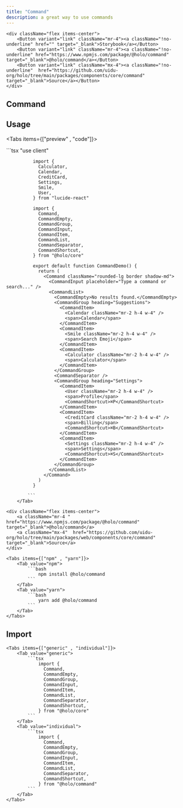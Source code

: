 ```yaml
---
title: "Command"
description: a great way to use commands
---
```



    <div className="flex items-center">
        <Button variant="link" className="mr-4"><a className="!no-underline" href="" target="_blank">Storybook</a></Button>
        <Button variant="link" className="mr-4"><a className="!no-underline" href="https://www.npmjs.com/package/@holo/command" target="_blank">@holo/command</a></Button>
        <Button variant="link" className="mx-4"><a className="!no-underline"  href="https://github.com/uidu-org/holo/tree/main/packages/components/core/command" target="_blank">Source</a></Button>
    </div>

## Command

<div className="h-auto">
  <CommandDemo />
</div>

## Usage

  <Tabs items={["preview" , "code"]}>
        <Tab value="preview">
            <div className="py-16 px-24 flex items-center justify-center">
                <CommandDemo />
            </div>
        </Tab>
        <Tab value="code">
            ```tsx
              "use client"

              import {
                Calculator,
                Calendar,
                CreditCard,
                Settings,
                Smile,
                User,
              } from "lucide-react"

              import {
                Command,
                CommandEmpty,
                CommandGroup,
                CommandInput,
                CommandItem,
                CommandList,
                CommandSeparator,
                CommandShortcut,
              } from "@holo/core"

              export default function CommandDemo() {
                return (
                  <Command className="rounded-lg border shadow-md">
                    <CommandInput placeholder="Type a command or search..." />
                    <CommandList>
                      <CommandEmpty>No results found.</CommandEmpty>
                      <CommandGroup heading="Suggestions">
                        <CommandItem>
                          <Calendar className="mr-2 h-4 w-4" />
                          <span>Calendar</span>
                        </CommandItem>
                        <CommandItem>
                          <Smile className="mr-2 h-4 w-4" />
                          <span>Search Emoji</span>
                        </CommandItem>
                        <CommandItem>
                          <Calculator className="mr-2 h-4 w-4" />
                          <span>Calculator</span>
                        </CommandItem>
                      </CommandGroup>
                      <CommandSeparator />
                      <CommandGroup heading="Settings">
                        <CommandItem>
                          <User className="mr-2 h-4 w-4" />
                          <span>Profile</span>
                          <CommandShortcut>⌘P</CommandShortcut>
                        </CommandItem>
                        <CommandItem>
                          <CreditCard className="mr-2 h-4 w-4" />
                          <span>Billing</span>
                          <CommandShortcut>⌘B</CommandShortcut>
                        </CommandItem>
                        <CommandItem>
                          <Settings className="mr-2 h-4 w-4" />
                          <span>Settings</span>
                          <CommandShortcut>⌘S</CommandShortcut>
                        </CommandItem>
                      </CommandGroup>
                    </CommandList>
                  </Command>
                )
              }

            ```
        </Tab>

  </Tabs>

    <div className="flex items-center">
        <a className="mr-4 " href="https://www.npmjs.com/package/@holo/command" target="_blank">@holo/command</a>
        <a className="mx-4"  href="https://github.com/uidu-org/holo/tree/main/packages/web/components/core/command" target="_blank">Source</a>
    </div>

    <Tabs items={["npm" , "yarn"]}>
        <Tab value="npm">
            ```bash
                npm install @holo/command
            ```
        </Tab>
        <Tab value="yarn">
            ```bash
                yarn add @holo/command
            ```
        </Tab>
    </Tabs>

## Import

    <Tabs items={["generic" , "individual"]}>
        <Tab value="generic">
            ```tsx
                import {
                  Command,
                  CommandEmpty,
                  CommandGroup,
                  CommandInput,
                  CommandItem,
                  CommandList,
                  CommandSeparator,
                  CommandShortcut,
                } from "@holo/core"
            ```
        </Tab>
        <Tab value="individual">
            ```tsx
                import {
                  Command,
                  CommandEmpty,
                  CommandGroup,
                  CommandInput,
                  CommandItem,
                  CommandList,
                  CommandSeparator,
                  CommandShortcut,
                } from "@holo/command"
            ```
        </Tab>
    </Tabs>
